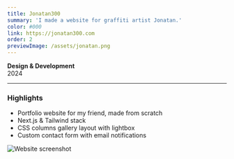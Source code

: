 ```yaml
---
title: Jonatan300
summary: 'I made a website for graffiti artist Jonatan.'
color: #000
link: https://jonatan300.com
order: 2
previewImage: /assets/jonatan.png
---
```


**Design & Development**\
2024

---

### Highlights

- Portfolio website for my friend, made from scratch
- Next.js & Tailwind stack
- CSS columns gallery layout with lightbox
- Custom contact form with email notifications

![Website screenshot](/assets/jonatan-screenshot.png)
